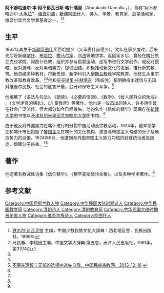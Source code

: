 '''阿不都哈迪尔·本·阿不都瓦日斯·喀什噶里'''（Abdukadir Damulla  {{lang-ug|待查}}，{{bd|1862年||1924年|8月}}），尊称“阿不都哈迪尔·[[大毛拉|大毛拉]]”，[[维吾尔族|维吾尔族]]，[[新疆|新疆]][[阿图什|阿图什]]人，诗人、学者、教育家、启蒙活动家、维吾尔现代文学奠基者之一。<ref name=xbdq>[[铁木尔·达瓦买提|铁木尔·达瓦买提]] 主编，中国少数民族文化大辞典：西北地区卷，民族出版社，1999年</ref><ref name=ma>马良春、李福田主编，中国文学大辞典·第五卷，天津人民出版社，1991年，第3374页</ref>

==生平==
1862年其生于[[新疆|新疆]][[阿图什|阿图什]]买西哈提乡（又译麦什赫德乡）。幼年在家乡度过，后来先后赴新疆[[喀什|喀什]]、[[布哈拉|布哈拉]]、[[撒马尔罕|撒马尔罕]]、[[乌法|乌法]]等地求学。返回家乡后，曾经在[[喀什|喀什]]航立克经学院、阿图什任教，组织并参与启蒙运动，还写书进行文学创作。他反对侵略、反对愚昧、反对黑暗势力，提倡团结，积极推动新文化的发展，推行新式教育。他自编多种教材，将新思想、新学科引入[[伊斯兰教|伊斯兰教]]经学院教育。他终生从事宗教改革和教育改革。<ref name=xbdq/><ref name=ma/>他和[[买买提里·托赫塔吉|买买提里·托赫塔吉]]（陶皮克）都明确指出迷信与无知对维吾尔民族、社会的危害严重，公开和保守主义斗争。<ref name=zgmz>[http://www.mzb.com.cn/html/Home/report/13128201-1.htm 不要在理智与无知的选择中迷失自我，中国民族宗教网，2013-12-16] {{webarchive|url=https://web.archive.org/web/20140110182739/http://www.mzb.com.cn/html/Home/report/13128201-1.htm |date=2014-01-10 }}</ref>

他编著了《语法与句法》、《朗读》、《必要的信仰》、《数学》、《给人民群众的劝戒》 、《文学迷宫的钥匙》、《儿童教育》等著作。他也是一位杰出的诗人，许多诗作曾在社会广泛流传，但大部分如今已经散失。他的名作《信仰的精华》现保存在[[新疆大学|新疆大学]]图书馆以及[[埃及|埃及]][[爱资哈尔大学|加米奥丽艾兹哈尔大学]]图书馆。<ref name=xbdq/>

由于他反对外国势力在喀什进行的分裂中国活动及宗教活动，1924年，他率领学生和喀什市民捣毁了[[帝国主义|帝国主义]]在喀什的文化机构，遂遭与帝国主义勾结的分子及地方势力的忌恨。1924年8月，他遭到与外国帝国主义势力勾结的封建统治者及叛徒、顽固分子杀害。<ref name=xbdq/><ref name=ma/>

==著作==
他遗著有教诫性诗集《信仰精华》、《穆罕麦斯体诗全集》，以及多种学术著作。<ref name=ma/>

==参考文献==
{{reflist}}

[[Category:中国伊斯兰教人物|Category:中国伊斯兰教人物]]
[[Category:中华民国大陆时期诗人|Category:中华民国大陆时期诗人]]
[[Category:中华民国教育家|Category:中华民国教育家]]
[[Category:清朝诗人|Category:清朝诗人]]
[[Category:清朝教育家|Category:清朝教育家]]
[[Category:中华民国大陆时期被杀害人物|Category:中华民国大陆时期被杀害人物]]
[[Category:维吾尔族诗人|Category:维吾尔族诗人]]
[[Category:阿图什人|Category:阿图什人]]